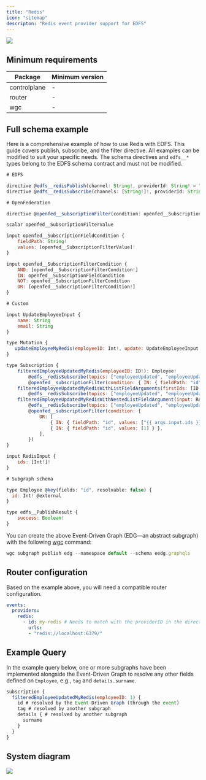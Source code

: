 ```yaml
---
title: "Redis"
icon: "sitemap"
descripton: "Redis event provider support for EDFS"
---
```



<Frame caption="Redis with EDFS">
  <img src="/images/router/event-driven-federated-subscriptions-edfs/redis1.png" />
</Frame>

## Minimum requirements

| Package      | Minimum version |
| ------------ | --------------- |
| controlplane | -               |
| router       | -               |
| wgc          | -               |

## Full schema example

Here is a comprehensive example of how to use Redis with EDFS. This guide covers publish, subscribe, and the filter directive. All examples can be modified to suit your specific needs. The schema directives and `edfs__*` types belong to the EDFS schema contract and must not be modified.

```js
# EDFS

directive @edfs__redisPublish(channel: String!, providerId: String! = "default") on FIELD_DEFINITION
directive @edfs__redisSubscribe(channels: [String!]!, providerId: String! = "default") on FIELD_DEFINITION

# OpenFederation

directive @openfed__subscriptionFilter(condition: openfed__SubscriptionFilterCondition!) on FIELD_DEFINITION

scalar openfed__SubscriptionFilterValue

input openfed__SubscriptionFieldCondition {
    fieldPath: String!
    values: [openfed__SubscriptionFilterValue]!
}

input openfed__SubscriptionFilterCondition {
    AND: [openfed__SubscriptionFilterCondition!]
    IN: openfed__SubscriptionFieldCondition
    NOT: openfed__SubscriptionFilterCondition
    OR: [openfed__SubscriptionFilterCondition!]
}

# Custom

input UpdateEmployeeInput {
    name: String
    email: String
}

type Mutation {
   updateEmployeeMyRedis(employeeID: Int!, update: UpdateEmployeeInput!): edfs__PublishResult! @edfs__redisPublish(topic: "employeeUpdated", providerId: "my-redis")
}

type Subscription {
    filteredEmployeeUpdatedMyRedis(employeeID: ID!): Employee!
        @edfs__redisSubscribe(topics: ["employeeUpdated", "employeeUpdatedTwo"], providerId: "my-redis")
        @openfed__subscriptionFilter(condition: { IN: { fieldPath: "id", values: [1, 3, 4, 7, 11] } })
    filteredEmployeeUpdatedMyRedisWithListFieldArguments(firstIds: [ID!]!, secondIds: [ID!]!): Employee!
        @edfs__redisSubscribe(topics: ["employeeUpdated", "employeeUpdatedTwo"], providerId: "my-redis")
    filteredEmployeeUpdatedMyRedisWithNestedListFieldArgument(input: RedisInput!): Employee!
        @edfs__redisSubscribe(topics: ["employeeUpdated", "employeeUpdatedTwo"], providerId: "my-redis")
        @openfed__subscriptionFilter(condition: {
            OR: [
                { IN: { fieldPath: "id", values: ["{{ args.input.ids }}"] } },
                { IN: { fieldPath: "id", values: [1] } },
            ],
        })
}

input RedisInput {
    ids: [Int!]!
}

# Subgraph schema

type Employee @key(fields: "id", resolvable: false) {
  id: Int! @external
}

type edfs__PublishResult {
    success: Boolean!
}
```

You can create the above Event-Driven Graph (EDG—an abstract subgraph) with the following [wgc](/cli/intro) command:

```js
wgc subgraph publish edg --namespace default --schema eedg.graphqls
```

## Router configuration

Based on the example above, you will need a compatible router configuration.

<CodeGroup>

```yaml config.yaml
events:
  providers:
    redis:
      - id: my-redis # Needs to match with the providerID in the directive
        urls:
        - "redis://localhost:6379/"
```

</CodeGroup>

## Example Query

In the example query below, one or more subgraphs have been implemented alongside the Event-Driven Graph to resolve any other fields defined on `Employee`, e.g., `tag` and `details.surname`.

```js
subscription {
  filteredEmployeeUpdatedMyRedis(employeeID: 1) {
    id # resolved by the Event-Driven Graph (through the event)
    tag # resolved by another subgraph
    details { # resolved by another subgraph
      surname
    }
  }
}
```

## System diagram


<Frame>
  <img src="/images/router/event-driven-federated-subscriptions-edfs/redis2.png" />
</Frame>